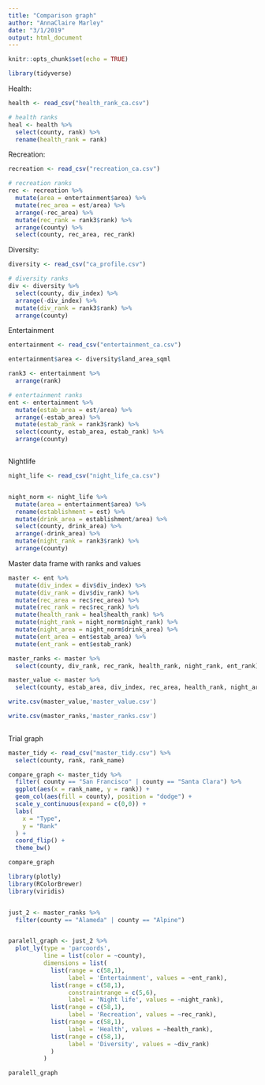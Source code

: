 ```yaml
---
title: "Comparison graph"
author: "AnnaClaire Marley"
date: "3/1/2019"
output: html_document
---
```


```r
knitr::opts_chunk$set(echo = TRUE)
```

```r
library(tidyverse)

```


Health:

```r

health <- read_csv("health_rank_ca.csv")

# health ranks
heal <- health %>% 
  select(county, rank) %>% 
  rename(health_rank = rank)

```


Recreation:
```r

recreation <- read_csv("recreation_ca.csv")

# recreation ranks
rec <- recreation %>% 
  mutate(area = entertainment$area) %>% 
  mutate(rec_area = est/area) %>% 
  arrange(-rec_area) %>% 
  mutate(rec_rank = rank3$rank) %>% 
  arrange(county) %>% 
  select(county, rec_area, rec_rank)

```


Diversity:
```r

diversity <- read_csv("ca_profile.csv")

# diversity ranks
div <- diversity %>% 
  select(county, div_index) %>% 
  arrange(-div_index) %>% 
  mutate(div_rank = rank3$rank) %>% 
  arrange(county)


```

Entertainment

```r

entertainment <- read_csv("entertainment_ca.csv")

entertainment$area <- diversity$land_area_sqml

rank3 <- entertainment %>% 
  arrange(rank)

# entertainment ranks
ent <- entertainment %>% 
  mutate(estab_area = est/area) %>% 
  arrange(-estab_area) %>% 
  mutate(estab_rank = rank3$rank) %>% 
  select(county, estab_area, estab_rank) %>% 
  arrange(county)



```

Nightlife
```r

night_life <- read_csv("night_life_ca.csv")


night_norm <- night_life %>% 
  mutate(area = entertainment$area) %>% 
  rename(establishment = est) %>% 
  mutate(drink_area = establishment/area) %>% 
  select(county, drink_area) %>% 
  arrange(-drink_area) %>% 
  mutate(night_rank = rank3$rank) %>% 
  arrange(county)

```


Master data frame with ranks and values
```r


master <- ent %>% 
  mutate(div_index = div$div_index) %>% 
  mutate(div_rank = div$div_rank) %>% 
  mutate(rec_area = rec$rec_area) %>% 
  mutate(rec_rank = rec$rec_rank) %>% 
  mutate(health_rank = heal$health_rank) %>% 
  mutate(night_rank = night_norm$night_rank) %>% 
  mutate(night_area = night_norm$drink_area) %>% 
  mutate(ent_area = ent$estab_area) %>% 
  mutate(ent_rank = ent$estab_rank)

master_ranks <- master %>% 
  select(county, div_rank, rec_rank, health_rank, night_rank, ent_rank) 

master_value <- master %>% 
  select(county, estab_area, div_index, rec_area, health_rank, night_area, ent_area)

write.csv(master_value,'master_value.csv')

write.csv(master_ranks,'master_ranks.csv')
  
```

Trial graph

```r

master_tidy <- read_csv("master_tidy.csv") %>% 
  select(county, rank, rank_name)

compare_graph <- master_tidy %>% 
  filter( county == "San Francisco" | county == "Santa Clara") %>% 
  ggplot(aes(x = rank_name, y = rank)) +
  geom_col(aes(fill = county), position = "dodge") +
  scale_y_continuous(expand = c(0,0)) +
  labs(
    x = "Type",
    y = "Rank"
  ) +
  coord_flip() +
  theme_bw()

compare_graph

```

```r
library(plotly)
library(RColorBrewer)
library(viridis)


just_2 <- master_ranks %>% 
  filter(county == "Alameda" | county == "Alpine")


paralell_graph <- just_2 %>%
  plot_ly(type = 'parcoords',
          line = list(color = ~county), 
          dimensions = list(
            list(range = c(58,1),
                 label = 'Entertainment', values = ~ent_rank),
            list(range = c(58,1),
                 constraintrange = c(5,6),
                 label = 'Night life', values = ~night_rank),
            list(range = c(58,1),
                 label = 'Recreation', values = ~rec_rank),
            list(range = c(58,1),
                 label = 'Health', values = ~health_rank),
            list(range = c(58,1),
                 label = 'Diversity', values = ~div_rank)
            )
          )

paralell_graph

```



